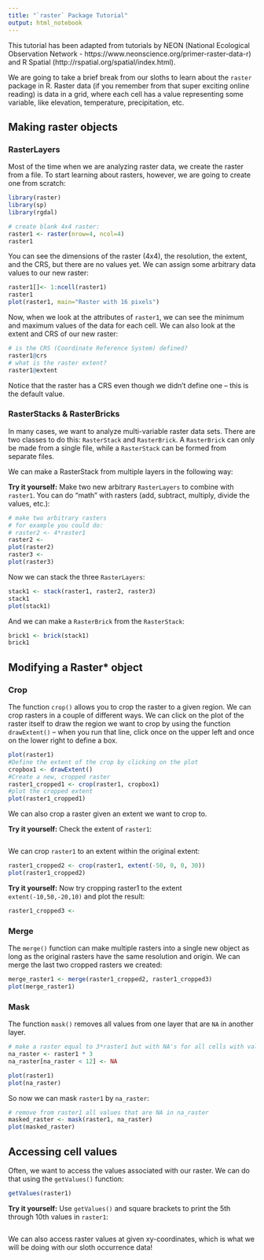 ```yaml
---
title: "`raster` Package Tutorial"
output: html_notebook
---
```


This tutorial has been adapted from tutorials by NEON (National Ecological Observation Network - https://www.neonscience.org/primer-raster-data-r) and R Spatial (http://rspatial.org/spatial/index.html).

We are going to take a brief break from our sloths to learn about the `raster` package in R. Raster data (if you remember from that super exciting online reading) is data in a grid, where each cell has a value representing some variable, like elevation, temperature, precipitation, etc.

## Making raster objects

### RasterLayers

Most of the time when we are analyzing raster data, we create the raster from a file. To start learning about rasters, however, we are going to create one from scratch:

```r
library(raster)
library(sp)
library(rgdal)

# create blank 4x4 raster:
raster1 <- raster(nrow=4, ncol=4)
raster1
```

You can see the dimensions of the raster (4x4), the resolution, the extent, and the CRS, but there are no values yet. We can assign some arbitrary data values to our new raster:

```r
raster1[]<- 1:ncell(raster1)
raster1
plot(raster1, main="Raster with 16 pixels")
```

Now, when we look at the attributes of `raster1`, we can see the minimum and maximum values of the data for each cell. We can also look at the extent and CRS of our new raster:

```r
# is the CRS (Coordinate Reference System) defined?
raster1@crs
# what is the raster extent?
raster1@extent
```

Notice that the raster has a CRS even though we didn't define one -- this is the default value.

### RasterStacks & RasterBricks

In many cases, we want to analyze multi-variable raster data sets. There are two classes to do this: `RasterStack` and `RasterBrick`. A `RasterBrick` can only be made from a single file, while a `RasterStack` can be formed from separate files.

We can make a RasterStack from multiple layers in the following way:

**Try it yourself:** Make two new arbitrary `RasterLayers` to combine with `raster1`. You can do "math" with rasters (add, subtract, multiply, divide the values, etc.):
```r
# make two arbitrary rasters
# for example you could do:
# raster2 <- 4*raster1
raster2 <- 
plot(raster2)
raster3 <- 
plot(raster3)
```

Now we can stack the three `RasterLayers`:

```r
stack1 <- stack(raster1, raster2, raster3)
stack1
plot(stack1)
```

And we can make a `RasterBrick` from the `RasterStack`:

```r
brick1 <- brick(stack1)
brick1
```

## Modifying a Raster* object

### Crop

The function `crop()` allows you to crop the raster to a given region. We can crop rasters in a couple of different ways. We can click on the plot of the raster itself to draw the region we want to crop by using the function `drawExtent()` -- when you run that line, click once on the upper left and once on the lower right to define a box.

```r
plot(raster1)
#Define the extent of the crop by clicking on the plot
cropbox1 <- drawExtent()
#Create a new, cropped raster
raster1_cropped1 <- crop(raster1, cropbox1)
#plot the cropped extent
plot(raster1_cropped1)
```

We can also crop a raster given an extent we want to crop to.

**Try it yourself:** Check the extent of `raster1`:

```r

```

We can crop `raster1` to an extent within the original extent:

```r
raster1_cropped2 <- crop(raster1, extent(-50, 0, 0, 30))
plot(raster1_cropped2)
```

**Try it yourself:** Now try cropping raster1 to the extent `extent(-10,50,-20,10)` and plot the result:

```r
raster1_cropped3 <-
```

### Merge

The `merge()` function can make multiple rasters into a single new object as long as the original rasters have the same resolution and origin. We can merge the last two cropped rasters we created:

```r
merge_raster1 <- merge(raster1_cropped2, raster1_cropped3)
plot(merge_raster1)
```


### Mask

The function `mask()` removes all values from one layer that are `NA` in another layer. 

```r
# make a raster equal to 3*raster1 but with NA's for all cells with values lower than 12
na_raster <- raster1 * 3
na_raster[na_raster < 12] <- NA

plot(raster1)
plot(na_raster)
```

So now we can mask `raster1` by `na_raster`:

```r
# remove from raster1 all values that are NA in na_raster
masked_raster <- mask(raster1, na_raster)
plot(masked_raster)
```

## Accessing cell values

Often, we want to access the values associated with our raster. We can do that using the `getValues()` function:

```r
getValues(raster1)
```

**Try it yourself:** Use `getValues()` and square brackets to print the 5th through 10th values in `raster1`:

```r

```

We can also access raster values at given xy-coordinates, which is what we will be doing with our sloth occurrence data!
